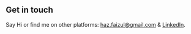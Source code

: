 ## Get in touch

Say Hi or find me on other platforms: haz.faizul@gmail.com & [LinkedIn](https://www.linkedin.com/in/hfaizul/). 